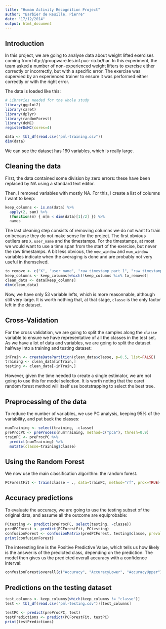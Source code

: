 ```yaml
---
title: "Human Activity Recognition Project"
author: "Barbier de Reuille, Pierre"
date: "17/12/2014"
output: html_document
---
```


Introduction
------------

In this project, we are going to analyse data about weight lifted exercises coming from http://groupware.les.inf.puc-rio.br/har.
In this experiment, the team asked a number of non-experienced weight lifters to exercise either correctly or incorrectly,
but with a specific error. The exercise was supervied by an experienced trainer to ensure it was performed either correctly
or with the right error.

The data is loaded like this:

```r
# Libraries needed for the whole study
library(ggplot2)
library(caret)
library(dplyr)
library(randomForest)
library(doMC)
registerDoMC(cores=4)
```
```r
data <- tbl_df(read.csv("pml-training.csv"))
dim(data)
```

We can see the dataset has 160 variables, which is really large.

Cleaning the data
-----------------

First, the data contained some division by zero errors: these have been replaced by NA using a standard text editor.

Then, I removed variables with mostly NA. For this, I create a list of columns I want to keep:

```r
keep_columns <- is.na(data) %>%
  apply(2, sum) %>%
  (function(m) { m[m < dim(data)[1]/2] }) %>%
  names
```

The last cleaning step consists of removing columns we do not want to train on because they do not make sense for the project.
The first obvious outliers are `X`, `user_name` and the timestamps. For the timestamps, at most we would want to use a time span
from the start of the exercise, but never the raw timestamps. A bit less obvious, the `new_window` and `num_window`
variables indicate when the averaging is done and are probably not very useful in themselved.

```r
to_remove <- c("X", "user_name", "raw_timestamp_part_1", "raw_timestamp_part_2", "cvtd_timestamp", "new_window", "num_window")
keep_columns <- keep_columns[which(!keep_columns %in% to_remove)]
clean_data <- data[keep_columns]
dim(clean_data)
```

Now, we have only 53 variable lefts, which is more reasonnable, although still very large.
It is worth nothing that, at that stage, `classe` is the only factor left in the dataset.

Cross-Validation
----------------

For the cross validation, we are going to split the samples along the `classe` variable to ensure we have representative of all the classes in the test set. As we have a lot of data and variables, we are going to split the dataset halfway into a training and testing dataset:

```r
inTrain <- createDataPartition(clean_data$classe, p=0.5, list=FALSE)
training <- clean_data[inTrain,]
testing <- clean_data[-inTrain,]
```

However, given the time needed to create a single estimator, we are not going to use this for model selection. It is worth noting that the caret random forest method will itself use bootstrapping to select the best tree.

Preprocessing of the data
-------------------------

To reduce the number of variables, we use PC analysis, keeping 95% of the variability, and put back the classes:

```r
numTraining <- select(training, -classe)
preProcPC <- preProcess(numTraining, method=c("pca"), thresh=0.9)
trainPC <- preProcPC %>%
  predict(numTraining) %>%
  mutate(classe=training$classe)
```

Using the Random Forest
-----------------------

We now use the main classification algorithm: the random forest.

```r
PCForestFit <- train(classe ~ ., data=trainPC, method="rf", prox=TRUE)
```

Accuracy predictions
--------------------
To evaluate the accuracy, we are going to use the testing subset of the original data, and assume all the outcome are equiprobable:

```r
PCtesting <- predict(preProcPC, select(testing, -classe))
predPCForest <- predict(PCForestFit, PCtesting)
confusionForest <- confusionMatrix(predPCForest, testing$classe, prevalence=c(A=0.2, B=0.2, C=0.2, D=0.2, E=0.2))
print(confusionForest)
```

The interesting line is the Positive Predictive Value, which tells us how likely is the answer is of the predicted class, depending on the prediction. The model then gives us the predicted overall accuracy with a confidence interval:

```r
confusionForest$overall[c("Accuracy", "AccuracyLower", "AccuracyUpper")]
```

Predictions on the testing dataset
----------------------------------

```r
test_columns <- keep_columns[which(keep_columns != "classe")]
test <- tbl_df(read.csv("pml-testing.csv"))[test_columns]

testPC <- predict(preProcPC, test)
testPredictions <- predict(PCForestFit, testPC)
print(testPredictions)
```
